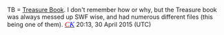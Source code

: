 
TB = [[Treasure Book]]. I don't remember how or why, but the Treasure book was always messed up SWF wise, and had numerous different files (this being one of them). ''<big><font face="trebuchet ms">[[User:Cp kid|<span style="color:red">C</span>]][[User talk:Cp kid|<span style="color:blue">K</span>]]</font></big>'' 20:13, 30 April 2015 (UTC)

